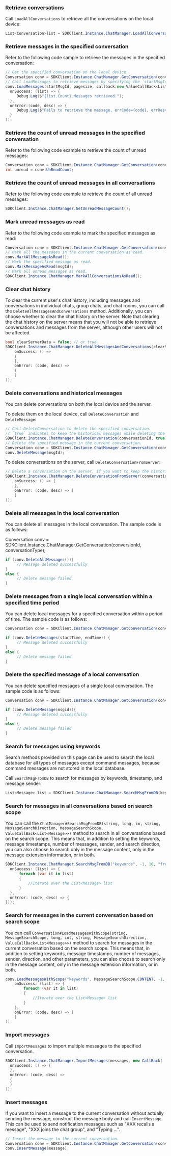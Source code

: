 <PlatformWrapper platform="unity">

### Retrieve conversations

Call `LoadAllConversations` to retrieve all the conversations on the local device:

```csharp
List<Conversation>list = SDKClient.Instance.ChatManager.LoadAllConversations();
```

### Retrieve messages in the specified conversation

Refer to the following code sample to retrieve the messages in the specified conversation:

```csharp
// Get the specified conversation on the local device.
Conversation conv = SDKClient.Instance.ChatManager.GetConversation(conversationId, convType);
// Call LoadMessages to retrieve messages by specifying the `startMsgId` and `pageSize`.
conv.LoadMessages(startMsgId, pagesize, callback:new ValueCallBack<List<Message>>(
  onSuccess: (list) => {
     Debug.Log($"{list.Count} Messages retrieved.");
  },
  onError:(code, desc) => {
     Debug.Log($"Fails to retrieve the message, errCode={code}, errDesc={desc}");
  }
));
```

### Retrieve the count of unread messages in the specified conversation

Refer to the following code example to retrieve the count of unread messages:

```csharp
Conversation conv = SDKClient.Instance.ChatManager.GetConversation(conversationId, convType);
int unread = conv.UnReadCount;
```

### Retrieve the count of unread messages in all conversations

Refer to the following code example to retrieve the count of all unread messages:

```csharp
SDKClient.Instance.ChatManager.GetUnreadMessageCount();
```

### Mark unread messages as read

Refer to the following code example to mark the specified messages as read:

```csharp
Conversation conv = SDKClient.Instance.ChatManager.GetConversation(conversationId, convType);
// Mark all the messages in the current conversation as read.
conv.MarkAllMessageAsRead();
// Mark the specified message as read.
conv.MarkMessageAsRead(msgId);
// Mark all unread messages as read.
SDKClient.Instance.ChatManager.MarkAllConversationsAsRead();
```

### Clear chat history

To clear the current user's chat history, including messages and conversations in individual chats, group chats, and chat rooms, you can call the `DeleteAllMessagesAndConversations` method. Additionally, you can choose whether to clear the chat history on the server. Note that clearing the chat history on the server means that you will not be able to retrieve conversations and messages from the server, although other users will not be affected.

```csharp
bool clearServerData = false; // or true
SDKClient.Instance.ChatManager.DeleteAllMessagesAndConversations(clearServerData, new CallBack(
    onSuccess: () =>
    {
    },
    onError: (code, desc) =>
    {
    }
));
```

### Delete conversations and historical messages

You can delete conversations on both the local device and the server.

To delete them on the local device, call `DeleteConversation` and `DeleteMessage`:

```csharp
// Call DeleteConversation to delete the specified conversation. 
// `true` indicates to keep the historical messages while deleting the conversation. To remove the historical messages as well, set it as `false`.
SDKClient.Instance.ChatManager.DeleteConversation(conversationId, true);
// Delete the specified message in the current conversation.
Conversation conv = SDKClient.Instance.ChatManager.GetConversation(conversationId, convType);
conv.DeleteMessage(msgId);
```

To delete conversations on the server, call `DeleteConversationFromServer`:

```csharp
// Delete a conversation on the server. If you want to keep the historical messages, pass “false” to the third parameter.
SDKClient.Instance.ChatManager.DeleteConversationFromServer(conversationId, type, true, new CallBack(
    onSuccess: () => {
    },
    onError: (code, desc) => {
    }
));
```

### Delete all messages in the local conversation

You can delete all messages in the local conversation. The sample code is as follows:

Conversation conv = SDKClient.Instance.ChatManager.GetConversation(conversionId, conversationType);

```csharp
if (conv.DeleteAllMessages()){
     // Message deleted successfully
}
else {
     // Delete message failed
}
```

### Delete messages from a single local conversation within a specified time period

You can delete local messages for a specified conversation within a period of time. The sample code is as follows:

```csharp
Conversation conv = SDKClient.Instance.ChatManager.GetConversation(conversionId, conversationType);

if (conv.DeleteMessages(startTime, endTime)) {
     // Message deleted successfully
}
else {
     // Delete message failed
}
```

### Delete the specified message of a local conversation

You can delete specified messages of a single local conversation. The sample code is as follows:

```csharp
Conversation conv = SDKClient.Instance.ChatManager.GetConversation(conversionId, conversationType);

if (conv.DeleteMessage(msgid)){
     // Message deleted successfully
}
else {
     // Delete message failed
}
```

### Search for messages using keywords

Search methods provided on this page can be used to search the local database for all types of messages except command messages, because command messages are not stored in the local database.

Call `SearchMsgFromDB` to search for messages by keywords, timestamp, and message sender:

```csharp
List<Message> list = SDKClient.Instance.ChatManager.SearchMsgFromDB(keywords, timeStamp, maxCount, from, MessageSearchDirection.UP);
```

### Search for messages in all conversations based on search scope

You can call the `ChatManager#SearchMsgFromDB(string, long, in, string, MessageSearchDirection, MessageSearchScope, ValueCallBack<List<Message>>)` method to search in all conversations based on the search scope. This means that, in addition to setting the keywords, message timestamps, number of messages, sender, and search direction, you can also choose to search only in the message content, only in the message extension information, or in both.

```csharp
SDKClient.Instance.ChatManager.SearchMsgFromDB("keywords", -1, 10, "from", MessageSearchDirection.UP, MessageSearchScope.CONTENT, new ValueCallBack<List<Message>>(
  onSuccess: (list) => {
      foreach (var it in list)
      {
          //Iterate over the List<Message> list
      }
  },
  onError: (code, desc) => {
}));
```

### Search for messages in the current conversation based on search scope

You can call `Conversation#LoadMessagesWithScope(string, MessageSearchScope, long, int, string, MessageSearchDirection, ValueCallBack<List<Message>>)` method to search for messages in the current conversation based on the search scope. This means that, in addition to setting keywords, message timestamps, number of messages, sender, direction, and other parameters, you can also choose to search only in the message content, only in the message extension information, or in both.

```csharp
conv.LoadMessagesWithScope("keywords", MessageSearchScope.CONTENT, -1, 10, "from", MessageSearchDirection.UP, new ValueCallBack<List<Message>>(
    onSuccess: (list) => {
        foreach (var it in list)
        {
            //Iterate over the List<Message> list
        }
    },
    onError: (code, desc) => {
    }
));
```


### Import messages

Call `ImportMessages` to import multiple messages to the specified conversation.

```csharp
SDKClient.Instance.ChatManager.ImportMessages(messages, new CallBack(
  onSuccess: () => {
  },
  onError: (code, desc) =>
  {
  }
));
```

### Insert messages

If you want to insert a message to the current conversation without actually sending the message, construct the message body and call `InsertMessage`. This can be used to send notification messages such as "XXX recalls a message", "XXX joins the chat group", and "Typing ...".

```csharp
// Insert the message to the current conversation.
Conversation conv = SDKClient.Instance.ChatManager.GetConversation(conversationId, convType);
conv.InsertMessage(message);
```

</PlatformWrapper>
